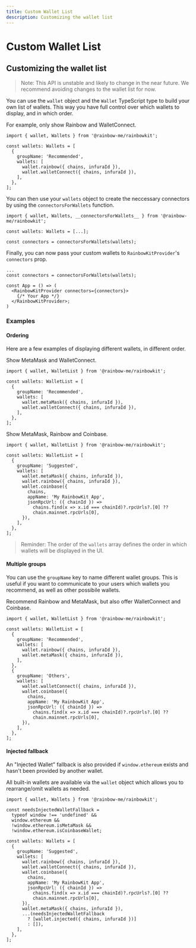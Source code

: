 ```yaml
---
title: Custom Wallet List
description: Customizing the wallet list
---
```


# Custom Wallet List

## Customizing the wallet list

> Note: This API is unstable and likely to change in the near future. We recommend avoiding changes to the wallet list for now.

You can use the `wallet` object and the `Wallet` TypeScript type to build your own list of wallets. This way you have full control over which wallets to display, and in which order.

For example, only show Rainbow and WalletConnect.

```tsx
import { wallet, Wallets } from '@rainbow-me/rainbowkit';

const wallets: Wallets = [
  {
    groupName: 'Recommended',
    wallets: [
      wallet.rainbow({ chains, infuraId }),
      wallet.walletConnect({ chains, infuraId }),
    ],
  },
];
```

You can then use your `wallets` object to create the neccessary connectors by using the `connectorsForWallets` function.

```tsx line=5
import { wallet, Wallets, __connectorsForWallets__ } from '@rainbow-me/rainbowkit';

const wallets: Wallets = [...];

const connectors = connectorsForWallets(wallets);
```

Finally, you can now pass your custom wallets to `RainbowKitProvider`'s `connectors` prop.

```tsx line=3-10
...
const connectors = connectorsForWallets(wallets);

const App = () => (
  <RainbowKitProvider connectors={connectors}>
    {/* Your App */}
  </RainbowKitProvider>;
)
```

### Examples

#### Ordering

Here are a few examples of displaying different wallets, in different order.

Show MetaMask and WalletConnect.

```tsx
import { wallet, WalletList } from '@rainbow-me/rainbowkit';

const wallets: WalletList = [
  {
    groupName: 'Recommended',
    wallets: [
      wallet.metaMask({ chains, infuraId }),
      wallet.walletConnect({ chains, infuraId }),
    ],
  },
];
```

Show MetaMask, Rainbow and Coinbase.

```tsx
import { wallet, WalletList } from '@rainbow-me/rainbowkit';

const wallets: WalletList = [
  {
    groupName: 'Suggested',
    wallets: [
      wallet.metaMask({ chains, infuraId }),
      wallet.rainbow({ chains, infuraId }),
      wallet.coinbase({
        chains,
        appName: 'My RainbowKit App',
        jsonRpcUrl: ({ chainId }) =>
          chains.find(x => x.id === chainId)?.rpcUrls?.[0] ??
          chain.mainnet.rpcUrls[0],
      }),
    ],
  },
];
```

> Reminder: The order of the `wallets` array defines the order in which wallets will be displayed in the UI.

#### Multiple groups

You can use the `groupName` key to name different wallet groups. This is useful if you want to communicate to your users which wallets you recommend, as well as other possibile wallets.

Recommend Rainbow and MetaMask, but also offer WalletConnect and Coinbase.

```tsx
import { wallet, WalletList } from '@rainbow-me/rainbowkit';

const wallets: WalletList = [
  {
    groupName: 'Recommended',
    wallets: [
      wallet.rainbow({ chains, infuraId }),
      wallet.metaMask({ chains, infuraId }),
    ],
  },
  {
    groupName: 'Others',
    wallets: [
      wallet.walletConnect({ chains, infuraId }),
      wallet.coinbase({
        chains,
        appName: 'My RainbowKit App',
        jsonRpcUrl: ({ chainId }) =>
          chains.find(x => x.id === chainId)?.rpcUrls?.[0] ??
          chain.mainnet.rpcUrls[0],
      }),
    ],
  },
];
```

#### Injected fallback

An "Injected Wallet" fallback is also provided if `window.ethereum` exists and hasn't been provided by another wallet.

All built-in wallets are available via the `wallet` object which allows you to rearrange/omit wallets as needed.

```tsx line=3-7,23-25
import { wallet, Wallets } from '@rainbow-me/rainbowkit';

const needsInjectedWalletFallback =
  typeof window !== 'undefined' &&
  window.ethereum &&
  !window.ethereum.isMetaMask &&
  !window.ethereum.isCoinbaseWallet;

const wallets: Wallets = [
  {
    groupName: 'Suggested',
    wallets: [
      wallet.rainbow({ chains, infuraId }),
      wallet.walletConnect({ chains, infuraId }),
      wallet.coinbase({
        chains,
        appName: 'My RainbowKit App',
        jsonRpcUrl: ({ chainId }) =>
          chains.find(x => x.id === chainId)?.rpcUrls?.[0] ??
          chain.mainnet.rpcUrls[0],
      }),
      wallet.metaMask({ chains, infuraId }),
      ...(needsInjectedWalletFallback
        ? [wallet.injected({ chains, infuraId })]
        : []),
    ],
  },
];
```
